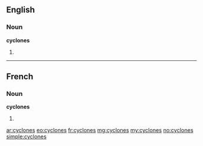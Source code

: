 ==English==

===Noun===
'''cyclones'''

# {{plural of|[[cyclone]]}}

----

==French==

===Noun===
'''cyclones''' {{m}} {{p}}

# {{plural of|[[cyclone#French|cyclone]]|lang=fr}}

[[ar:cyclones]]
[[eo:cyclones]]
[[fr:cyclones]]
[[mg:cyclones]]
[[my:cyclones]]
[[no:cyclones]]
[[simple:cyclones]]